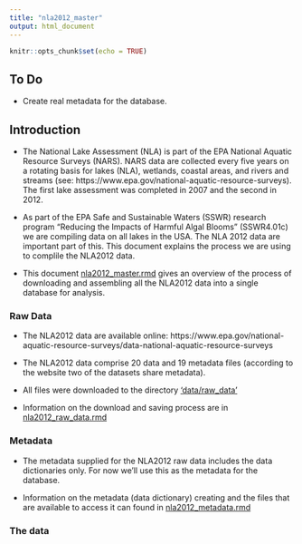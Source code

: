 ```yaml
---
title: "nla2012_master"
output: html_document
---
```


```r
knitr::opts_chunk$set(echo = TRUE)
```

## To Do
* Create real metadata for the database.

## Introduction
* The National Lake Assessment (NLA) is part of the EPA National Aquatic Resource Surveys (NARS).  NARS data are collected every five years on a rotating basis for lakes (NLA), wetlands, coastal areas, and rivers and streams (see: https://www.epa.gov/national-aquatic-resource-surveys).  The first lake assessment was completed in 2007 and the second in 2012. 
* As part of the EPA Safe and Sustainable Waters (SSWR) research program "Reducing the Impacts of Harmful Algal Blooms" (SSWR4.01c) we are compiling data on all lakes in the USA.  The NLA 2012 data are important part of this.  This document explains the process we are using to complile the NLA2012 data.

* This document [nla2012_master.rmd](https://github.com/willbmisled/lakes_database/blob/master/R/nla2012_master.Rmd) gives an overview of the process of downloading and assembling all the NLA2012 data into a single database for analysis.

### Raw Data

* The NLA2012 data are available online: https://www.epa.gov/national-aquatic-resource-surveys/data-national-aquatic-resource-surveys

* The NLA2012 data comprise 20 data and 19 metadata files (according to the website two of the datasets share metadata).

* All files were downloaded to the directory ['data/raw_data'](https://github.com/willbmisled/lakes_database/tree/master/data/raw_data)

* Information on the download  and saving process are in [nla2012_raw_data.rmd](https://github.com/willbmisled/lakes_database/blob/master/R/nla2012_raw_data.Rmd)

### Metadata

* The metadata supplied for the NLA2012 raw data includes the data dictionaries only.  For now we'll use this as the metadata for the database.

* Information on the metadata (data dictionary) creating and the files that are available to access it can found in [nla2012_metadata.rmd](https://github.com/willbmisled/lakes_database/blob/master/R/nla2012_metadata.Rmd)





### The data
